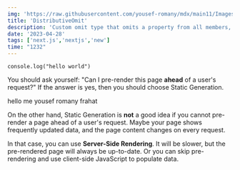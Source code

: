 ```yaml
---
img: 'https://raw.githubusercontent.com/yousef-romany/mdx/main11/Images/one.jpg'
title: 'DistributiveOmit'
description: 'Custom omit type that omits a property from all members, preserving union types.'
date: '2023-04-28'
tags: ['next.js','nextjs','new']
time: "1232"
---
```




```
console.log("hello world")
```

You should ask yourself: "Can I pre-render this page **ahead** of a user's request?" If the answer is yes, then you should choose Static Generation.

hello me yousef romany frahat

On the other hand, Static Generation is **not** a good idea if you cannot pre-render a page ahead of a user's request. Maybe your page shows frequently updated data, and the page content changes on every request.

In that case, you can use **Server-Side Rendering**. It will be slower, but the pre-rendered page will always be up-to-date. Or you can skip pre-rendering and use client-side JavaScript to populate data.
